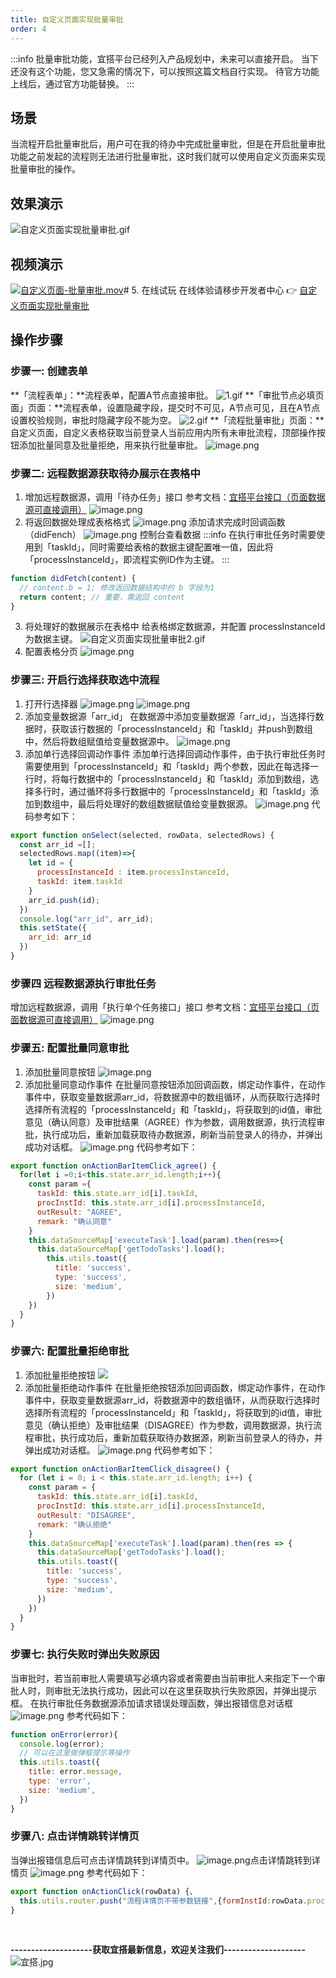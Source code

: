 ```yaml
---
title: 自定义页面实现批量审批
order: 4
---
```


:::info
批量审批功能，宜搭平台已经列入产品规划中，未来可以直接开启。
当下还没有这个功能，您又急需的情况下，可以按照这篇文档自行实现。
待官方功能上线后，通过官方功能替换。
:::
## 场景
当流程开启批量审批后，用户可在我的待办中完成批量审批，但是在开启批量审批功能之前发起的流程则无法进行批量审批，这时我们就可以使用自定义页面来实现批量审批的操作。
## 效果演示
![自定义页面实现批量审批.gif](https://img.alicdn.com/imgextra/i3/O1CN01H3o9S91GJImPJFQcV_!!6000000000601-1-tps-1380-735.gif)
## 视频演示
[![自定义页面-批量审批.mov](https://gw.alipayobjects.com/mdn/prod_resou/afts/img/A*NNs6TKOR3isAAAAAAAAAAABkARQnAQ)]()# 5. 在线试玩
在线体验请移步开发者中心 👉 [自定义页面实现批量审批](https://www.aliwork.com/developer/batch-approval)
## 操作步骤
### 步骤一: 创建表单
**「流程表单」：**流程表单，配置A节点直接审批。
![1.gif](https://img.alicdn.com/imgextra/i1/O1CN01I7XJqK1Sru5i56mey_!!6000000002301-1-tps-1894-863.gif)
**「审批节点必填页面」页面：**流程表单，设置隐藏字段，提交时不可见，A节点可见，且在A节点设置校验规则，审批时隐藏字段不能为空。
![2.gif](https://img.alicdn.com/imgextra/i2/O1CN01d1TOns29QRp1ZlU9w_!!6000000008062-1-tps-1894-863.gif)
**「流程批量审批」页面：**自定义页面，自定义表格获取当前登录人当前应用内所有未审批流程，顶部操作按钮添加批量同意及批量拒绝，用来执行批量审批。
![image.png](https://img.alicdn.com/imgextra/i1/O1CN012gZYDe1W7sksDUZYP_!!6000000002742-2-tps-2326-544.png)
### 步骤二: 远程数据源获取待办展示在表格中
1. 增加远程数据源，调用「待办任务」接口
参考文档：[宜搭平台接口（页面数据源可直接调用）](https://www.yuque.com/yida/support/aql605?view=doc_embed&inner=k0ehye)
![image.png](https://img.alicdn.com/imgextra/i2/O1CN01irnSlx289DItumvz9_!!6000000007889-2-tps-2060-1170.png)
2. 将返回数据处理成表格格式
![image.png](https://img.alicdn.com/imgextra/i2/O1CN014J2AWX1WiWRRFNyEs_!!6000000002822-2-tps-2682-1422.png)
添加请求完成时回调函数（didFench）
![image.png](https://img.alicdn.com/imgextra/i1/O1CN01DNgDu81UFY9XyGmSC_!!6000000002488-2-tps-2778-1544.png)
控制台查看数据
:::info
在执行审批任务时需要使用到「taskId」，同时需要给表格的数据主键配置唯一值，因此将「processInstanceId」，即流程实例ID作为主键。
:::
```javascript
function didFetch(content) {
  // content.b = 1; 修改返回数据结构中的 b 字段为1
  return content; // 重要，需返回 content
}
```
3. 将处理好的数据展示在表格中
给表格绑定数据源，并配置 processInstanceId 为数据主键。
![自定义页面实现批量审批2.gif](https://img.alicdn.com/imgextra/i1/O1CN01tXHPUl24cHzAZl0qr_!!6000000007411-1-tps-1380-749.gif)
4. 配置表格分页
![image.png](https://img.alicdn.com/imgextra/i4/O1CN01vcKKld1ryeJiWMNoH_!!6000000005700-2-tps-2694-1420.png)
### 步骤三: 开启行选择获取选中流程
1. 打开行选择器
![image.png](https://img.alicdn.com/imgextra/i3/O1CN012dAEnO1m0aIN1q9J7_!!6000000004892-2-tps-1902-880.png)
![image.png](https://img.alicdn.com/imgextra/i1/O1CN01ntRteE1tVuhUnjTdB_!!6000000005908-2-tps-1910-875.png)
2. 添加变量数据源「arr_id」
在数据源中添加变量数据源「arr_id」，当选择行数据时，获取该行数据的「processInstanceId」和「taskId」并push到数组中，然后将数组赋值给变量数据源中。
![image.png](https://img.alicdn.com/imgextra/i1/O1CN01UfO01P29btj9CH91B_!!6000000008087-2-tps-2060-1018.png)
3. 添加单行选择回调动作事件
添加单行选择回调动作事件，由于执行审批任务时需要使用到「processInstanceId」和「taskId」两个参数，因此在每选择一行时，将每行数据中的「processInstanceId」和「taskId」添加到数组，选择多行时，通过循环将多行数据中的「processInstanceId」和「taskId」添加到数组中，最后将处理好的数组数据赋值给变量数据源。
![image.png](https://img.alicdn.com/imgextra/i3/O1CN01Wqniki1gI5k09LrnF_!!6000000004118-2-tps-2666-1222.png)
代码参考如下：
```javascript
export function onSelect(selected, rowData, selectedRows) {
  const arr_id =[];
  selectedRows.map((item)=>{
    let id = {
      processInstanceId : item.processInstanceId,
      taskId: item.taskId
    }
    arr_id.push(id);
  })
  console.log("arr_id", arr_id);
  this.setState({
    arr_id: arr_id
  })
}
```
### 步骤四 远程数据源执行审批任务
增加远程数据源，调用「执行单个任务接口」接口
参考文档：[宜搭平台接口（页面数据源可直接调用）](https://www.yuque.com/yida/support/aql605?view=doc_embed&inner=icdzds)
![image.png](https://img.alicdn.com/imgextra/i1/O1CN01f0xeQu1y7FRtDrX3X_!!6000000006531-2-tps-1730-934.png)
### 步骤五: 配置批量同意审批
1. 添加批量同意按钮
![image.png](https://img.alicdn.com/imgextra/i2/O1CN01p2Jwd91HzGgbgucVA_!!6000000000828-2-tps-1914-885.png)
2. 添加批量同意动作事件
在批量同意按钮添加回调函数，绑定动作事件，在动作事件中，获取变量数据源arr_id，将数据源中的数组循环，从而获取行选择时选择所有流程的「processInstanceId」和「taskId」，将获取到的id值，审批意见（确认同意）及审批结果（AGREE）作为参数，调用数据源，执行流程审批，执行成功后，重新加载获取待办数据源，刷新当前登录人的待办，并弹出成功对话框。
![image.png](https://img.alicdn.com/imgextra/i1/O1CN01utFfmy1cTIyXpk2DA_!!6000000003601-2-tps-2696-1072.png)
代码参考如下：
```javascript
export function onActionBarItemClick_agree() {
  for(let i =0;i<this.state.arr_id.length;i++){
    const param ={
      taskId: this.state.arr_id[i].taskId,
      procInstId: this.state.arr_id[i].processInstanceId,
      outResult: "AGREE",
      remark: "确认同意"
    }
    this.dataSourceMap['executeTask'].load(param).then(res=>{
      this.dataSourceMap['getTodoTasks'].load();
        this.utils.toast({
          title: 'success',
          type: 'success',
          size: 'medium',
        })
    })
  }
}
```
### 步骤六: 配置批量拒绝审批
1. 添加批量拒绝按钮
![](https://img.alicdn.com/imgextra/i3/O1CN01pqU0OG1uOPpU1n6Bn_!!6000000006027-2-tps-1914-885.png)
2. 添加批量拒绝动作事件
在批量拒绝按钮添加回调函数，绑定动作事件，在动作事件中，获取变量数据源arr_id，将数据源中的数组循环，从而获取行选择时选择所有流程的「processInstanceId」和「taskId」，将获取到的id值，审批意见（确认拒绝）及审批结果（DISAGREE）作为参数，调用数据源，执行流程审批，执行成功后，重新加载获取待办数据源，刷新当前登录人的待办，并弹出成功对话框。
![image.png](https://img.alicdn.com/imgextra/i4/O1CN017ykGgT1xBzwGyiWgJ_!!6000000006406-2-tps-2604-1064.png)
代码参考如下：
```javascript
export function onActionBarItemClick_disagree() {
  for (let i = 0; i < this.state.arr_id.length; i++) {
    const param = {
      taskId: this.state.arr_id[i].taskId,
      procInstId: this.state.arr_id[i].processInstanceId,
      outResult: "DISAGREE",
      remark: "确认拒绝"
    }
    this.dataSourceMap['executeTask'].load(param).then(res => {
      this.dataSourceMap['getTodoTasks'].load();
      this.utils.toast({
        title: 'success',
        type: 'success',
        size: 'medium',
      })
    })
  }
}
```
### 步骤七: 执行失败时弹出失败原因
当审批时，若当前审批人需要填写必填内容或者需要由当前审批人来指定下一个审批人时，则审批无法执行成功，因此可以在这里获取执行失败原因，并弹出提示框。
在执行审批任务数据源添加请求错误处理函数，弹出报错信息对话框
![image.png](https://img.alicdn.com/imgextra/i4/O1CN017qoo7Y1oocnkCpr2f_!!6000000005272-2-tps-2026-1074.png)
参考代码如下：
```javascript
function onError(error){
  console.log(error);
  // 可以在这里做弹框提示等操作
  this.utils.toast({
    title: error.message,
    type: 'error',
    size: 'medium',
  })
}
```
### 步骤八: 点击详情跳转详情页
 当弹出报错信息后可点击详情跳转到详情页中。
![image.png](https://img.alicdn.com/imgextra/i2/O1CN01fzEmkY1FpzQXIp3NS_!!6000000000537-2-tps-1917-882.png)点击详情跳转到详情页
![image.png](https://img.alicdn.com/imgextra/i1/O1CN01hsIMcp1kCpertpzEJ_!!6000000004648-2-tps-2058-72.png)
参考代码如下：
```javascript
export function onActionClick(rowData) {、
  this.utils.router.push("流程详情页不带参数链接",{formInstId:rowData.processInstanceId },true,true)
}
```


​

**--------------------获取宜搭最新信息，欢迎关注我们--------------------**
![宜搭.jpg](https://img.alicdn.com/imgextra/i3/O1CN01gx02aw1GwERXmOFvv_!!6000000000686-0-tps-1800-1012.jpg)
